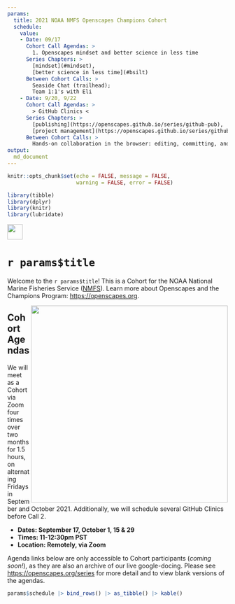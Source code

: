 ```yaml
---
params:
  title: 2021 NOAA NMFS Openscapes Champions Cohort
  schedule:
    value:
    - Date: 09/17
      Cohort Call Agendas: >
        1. Openscapes mindset and better science in less time
      Series Chapters: >
        [mindset](#mindset),
        [better science in less time](#bsilt)
      Between Cohort Calls: >
        Seaside Chat (trailhead);
        Team 1:1's with Eli
    - Date: 9/20, 9/22
      Cohort Call Agendas: >
        > GitHub Clinics <
      Series Chapters: >
        [publishing](https://openscapes.github.io/series/github-pub), 
        [project management](https://openscapes.github.io/series/github-issues)
      Between Cohort Calls: >
        Hands-on collaboration in the browser: editing, committing, and Issues
output:
  md_document
---
```


```r
knitr::opts_chunk$set(echo = FALSE, message = FALSE, 
                      warning = FALSE, error = FALSE)

library(tibble)
library(dplyr)
library(knitr)
library(lubridate)
```

<a align="left" href="https://github.com/Openscapes/2021-noaa-nmfs"><img src="https://github.githubassets.com/images/modules/logos_page/GitHub-Mark.png" width="35px"></a>

# `r params$title`

Welcome to the `r params$title`! This is a Cohort for the NOAA National Marine Fisheries Service ([NMFS](https://www.fisheries.noaa.gov/)). Learn more about Openscapes and the Champions Program: <https://openscapes.org>. 

<img align="right" src="https://raw.githubusercontent.com/Openscapes/2021-sasi/main/horst-champions-trailhead.png" width="450">

## Cohort Agendas

We will meet as a Cohort via Zoom four times over two months for 1.5 hours, on alternating Fridays in September and October 2021. Additionally, we will schedule several GitHub Clinics before Call 2.

- **Dates: September 17, October 1, 15 & 29**
- **Times: 11-12:30pm PST**
- **Location: Remotely, via Zoom**

Agenda links below are only accessible to Cohort participants (*coming soon!*), as they are also an archive of our live google-docing. Please see <https://openscapes.org/series> for more detail and to view blank versions of the agendas.
 
```r
params$schedule |> bind_rows() |> as_tibble() |> kable()
```
